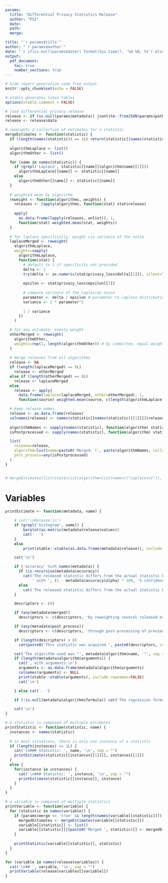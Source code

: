 ```yaml
---
params:
  title: "Differential Privacy Statistics Release"
  author: "PSI"
  date: 
  path: 
  merge:

title: "`r params$title`"
author: "`r params$author`"
date: "`r if(is.null(params$date)) format(Sys.time(), '%d %B, %Y') else params$date`"
output: 
  pdf_document:
    toc: true
    number_sections: true
---
```


```r
# hide report generation code from output
knitr::opts_chunk$set(echo = FALSE)

# xtable generates latex tables
options(xtable.comment = FALSE)

# load differential privacy release
release <- if (is.null(params$metadata)) jsonlite::fromJSON(params$path) else params$metadata
release <- release$data
```


```r

# reweights a collection of estimates for a statistic
mergeEstimates <- function(statistic) {
  if (length(names(statistic)) == 1L) return(statistic[[names(statistic)[[1]]]])
  
  algorithmLaplace <- list()
  algorithmOther <- list()

  for (name in names(statistic)) {
    if (grepl('Laplace', statistic[[name]]$algorithm$name[[1]]))
      algorithmLaplace[[name]] <- statistic[[name]]
    else
      algorithmOther[[name]] <- statistic[[name]]    
  }
  
  # weighted mean by algorithm
  reweight <- function(algorithms, weights) {
    releases <- lapply(algorithms, function(stat) stat$release)
    
    apply(
      as.data.frame(lapply(releases, unlist)), 1, 
      function(stat) weighted.mean(stat, weights))
  }
  
  # for laplace specifically, weight via variance of the noise
  laplaceMerged <- reweight(
    algorithmLaplace,
    weights=sapply(
      algorithmLaplace, 
      function(stat) {
        # default to 1 if specificity not provided
        delta <- 1
        try(delta <- as.numeric(stat$privacy_loss$delta[[1]]), silent=T)
        
        epsilon <- stat$privacy_loss$epsilon[[1]]
        
        # compute variance of the Laplacian noise
        parameter <- delta / epsilon # parameter to laplace distribution is sensitivity / epsilon
        variance <- 2 * parameter^2
        
        1 / variance
      })
    )

  # for any estimate, evenly weight
  otherMerged <- reweight(
    algorithmOther,
    weights=rep(1, length(algorithmOther)) # by committee, equal weights
  )
  
  # merge releases from all algorithms
  release <- NA
  if (length(laplaceMerged) == 0L)
    release <- otherMerged
  else if (length(otherMerged) == 0L)
    release <- laplaceMerged
  else
    release <- apply(
      data.frame(laplace=laplaceMerged, other=otherMerged), 1, 
      function(source) weighted.mean(source, c(length(algorithmLaplace), length(algorithmOther))))

  # keep release names
  release <- as.data.frame(release)
  colnames(release) <- names(statistic[[names(statistic)[[1]]]]$release)
  
  algorithmNames <- sapply(names(statistic), function(algorithm) statistic[[algorithm]]$algorithm$name)
  isPostprocessed <- sapply(names(statistic), function(algorithm) statistic[[algorithm]]$post_process)

  list(
    release=release,
    algorithm=list(name=paste0('Merged: (', paste(algorithmNames, collapse=', '), ')')),
    post_process=any(isPostprocessed)
  )
}


# mergeEstimates(list(stat1=list(algorithm=list(name=c("Laplacexx1")), post_process=F, release=list(value_a=4, value=6), privacy_loss=list(epsilon=1, delta=c(""))),stat2=list(algorithm=list(name=c("Laplacexx2")), post_process=F,release=list(value_a=4, value=12), privacy_loss=list(epsilon=12, delta=c(.02)))))
```

<!-- # Introduction -->
<!-- This is the introduction to the differential privacy report.   -->
<!-- It contains useful information about differential privacy.   -->


# Variables
<!-- Differentially private statistics are organized by variable. -->

```r

printEstimate <- function(metadata, name) {

    # cat('\nRelease:\n')
    if (grepl('histogram', name)) {
        barplot(as.matrix(metadata$release$values))
        cat('  ')
    }
    else
        print(xtable::xtable(as.data.frame(metadata$release)), include.rownames=FALSE)

    cat('\n')

    if ('accuracy' %in% names(metadata)) {
      if (is.recursive(metadata$accuracy))
        cat('The released statistic differs from the actual statistic by at most ', metadata$accuracy$error,
            ' with ', (1 - metadata$accuracy$alpha) * 100, '% confidence. ', sep='')
      else
        cat('The released statistic differs from the actual statistic by at most ', metadata$accuracy, '. ', sep='')
    }

    descriptors <- c()

    if (any(metadata$merged))
      descriptors <- c(descriptors, 'by reweighting several released estimates based on the variance of each estimate')

    if (any(metadata$post_process))
      descriptors <- c(descriptors, 'through post-processing of previous releases at no additional privacy cost')

    if (length(descriptors) > 0)
      cat(paste0('This statistic was acquired ', paste0(descriptors, collapse=", and "), '. '))

    cat('The algorithm used was "', metadata$algorithm$name, '"', sep = "")
    if (length(metadata$algorithm$arguments)) {
      cat(', with arguments:\n')
      arguments <- as.data.frame(metadata$algorithm$arguments)
      colnames(arguments) <- NULL
      print(xtable::xtable(arguments), include.rownames=FALSE)
      cat('\n')

    } else cat('. ')

    if (!is.null(metadata$algorithm$formula)) cat('The regression formula is "', metadata$algorithm$formula, '". ', sep = "")

    cat('\n')
}

# a statistic is composed of multiple estimates
printStatistic <- function(statistic, name) {
  instances <- names(statistic)
  
  # in most situations, there is only one instance of a statistic
  if (length(instances) == 1L) {
    cat('\n### Statistic: ', name, '\n', sep = "")
    printEstimate(statistic[[instances[[1]]]], instances[[1]])
  }
  else {
    for(instance in instances) {
      cat('\n### Statistic: ', instance, '\n', sep = "")
      printEstimate(statistic[[instance]], instance)
    }
  }
}

# a variable is composed of multiple statistics
printVariable <- function(variable) {
  for (statistic in names(variable)) {
    if (params$merge == 'true' && length(names(variable[[statistic]])) > 1L) {
      mergedEstimates <- mergeEstimates(variable[[statistic]])
      variable[[statistic]] <- list()
      variable[[statistic]][[paste0('Merged ', statistic)]] <- mergedEstimates
    }
    
    printStatistic(variable[[statistic]], statistic)
  }
}

for (variable in names(release$variables)) {
  cat('\n## ', variable, '\n', sep = "")
  printVariable(release$variables[[variable]])
}
```
